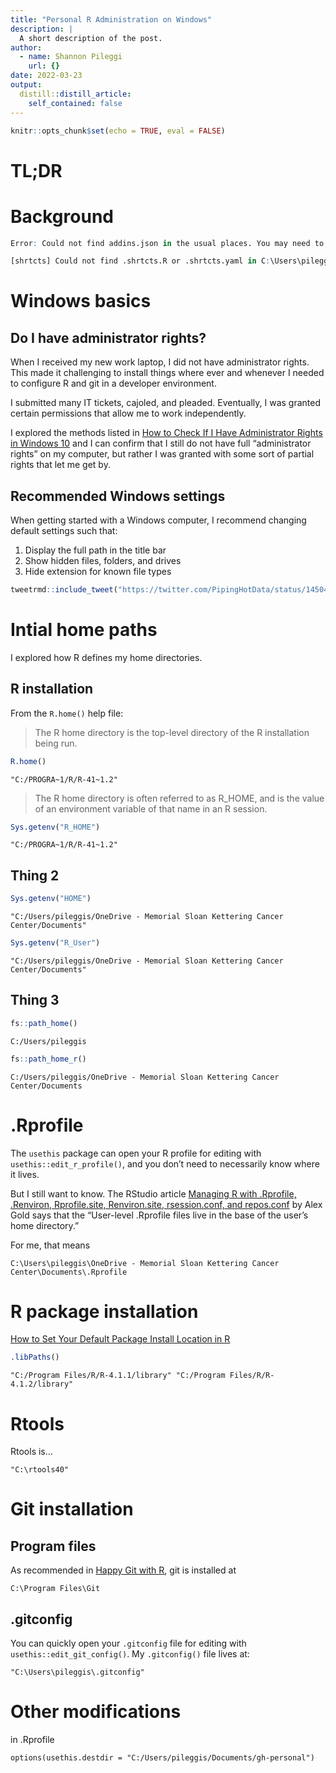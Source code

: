 ```yaml
---
title: "Personal R Administration on Windows"
description: |
  A short description of the post.
author:
  - name: Shannon Pileggi
    url: {}
date: 2022-03-23
output:
  distill::distill_article:
    self_contained: false
---
```



```r
knitr::opts_chunk$set(echo = TRUE, eval = FALSE)
```

# TL;DR

# Background

```r
Error: Could not find addins.json in the usual places. You may need to manually create a new keyboard shortcut (use RStudio's Tools menu) first.
```

```r
[shrtcts] Could not find .shrtcts.R or .shrtcts.yaml in C:\Users\pileggis\AppData\Roaming/shrtcts/shrtcts, C:/Users/pileggis/OneDrive - Memorial Sloan Kettering Cancer Center/Documents/.config or C:/Users/pileggis/OneDrive - Memorial Sloan Kettering Cancer Center/Documents
```



# Windows basics

## Do I have administrator rights?

When I received my new work laptop, I did not have administrator rights. This
made it challenging to install things where ever and whenever I needed to configure 
R and git in a developer environment. 

I submitted many IT tickets, cajoled, and pleaded. Eventually, I was granted
certain permissions that allow me to work independently.

I explored the methods listed in [How to Check If I Have Administrator Rights in Windows 10](https://www.isumsoft.com/windows-10/how-to-check-if-i-have-administrator-rights-windows-10.html){target="_blank"} and I can confirm that I still do not have full "administrator rights" on my computer, 
but rather I was granted with some sort of partial rights that let me get by.

## Recommended Windows settings

When getting started with a Windows computer, I recommend changing default settings
such that:

1. Display the full path in the title bar
2. Show hidden files, folders, and drives
3. <Uncheck/Do not> Hide extension for known file types

```r
tweetrmd::include_tweet("https://twitter.com/PipingHotData/status/1450494168900509697")
```


# Intial home paths

I explored how R defines my home directories.

## R installation

From the `R.home()` help file: 

> The R home directory is the top-level directory of the R installation being run.


```r
R.home()
```

`"C:/PROGRA~1/R/R-41~1.2"`

> The R home directory is often referred to as R_HOME, and is the value of an environment variable of that name in an R session.

```r
Sys.getenv("R_HOME")
```

`"C:/PROGRA~1/R/R-41~1.2"`

## Thing 2

```r
Sys.getenv("HOME")
```

`"C:/Users/pileggis/OneDrive - Memorial Sloan Kettering Cancer Center/Documents"`

```r
Sys.getenv("R_User")
```

`"C:/Users/pileggis/OneDrive - Memorial Sloan Kettering Cancer Center/Documents"`

## Thing 3

```r
fs::path_home()
```

`C:/Users/pileggis`

```r
fs::path_home_r()
```

`C:/Users/pileggis/OneDrive - Memorial Sloan Kettering Cancer Center/Documents`

# .Rprofile

The `usethis` package can open your R profile for editing with `usethis::edit_r_profile()`, and
you don't need to necessarily know where it lives.

But I still want to know. The RStudio article [Managing R with .Rprofile, .Renviron, Rprofile.site, Renviron.site, rsession.conf, and repos.conf](https://support.rstudio.com/hc/en-us/articles/360047157094-Managing-R-with-Rprofile-Renviron-Rprofile-site-Renviron-site-rsession-conf-and-repos-conf){target="_blank"} by Alex Gold says that the 
"User-level .Rprofile files live in the base of the user's home directory."

For me, that means  

`C:\Users\pileggis\OneDrive - Memorial Sloan Kettering Cancer Center\Documents\.Rprofile`

# R package installation 

[How to Set Your Default Package Install Location in R](https://rfortherestofus.com/2021/09/how-to-set-your-default-package-install-location-in-r/){target="_blank"}

```r
.libPaths()
```

`"C:/Program Files/R/R-4.1.1/library" "C:/Program Files/R/R-4.1.2/library"`


# Rtools 

Rtools is...

`"C:\rtools40"`

# Git installation

## Program files 

As recommended in [Happy Git with R](https://happygitwithr.com/){target="_blank"}, git is installed at

`C:\Program Files\Git`

## .gitconfig 

You can quickly open your `.gitconfig` file for editing with `usethis::edit_git_config()`. My
`.gitconfig()` file lives at:

`"C:\Users\pileggis\.gitconfig"`


# Other modifications

in .Rprofile

`options(usethis.destdir = "C:/Users/pileggis/Documents/gh-personal")`